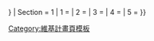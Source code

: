 {{Legal_policy
| From = {{{From|{{{from|}}}}}}
| Section = 1
| 1 = {{{1|}}}
| 2 = {{{2|}}}
| 3 = {{{3|}}}
| 4 = {{{4|}}}
| 5 = {{{5|}}}
}}<noinclude>{{documentation}}
[[Category:維基計畫頁模板]]
</noinclude>